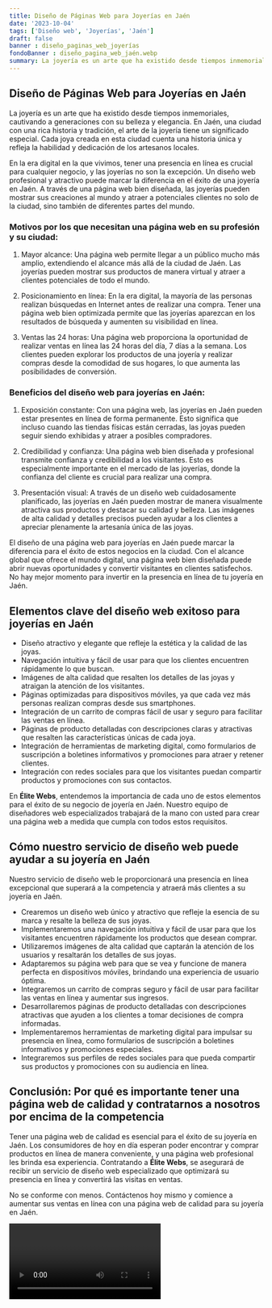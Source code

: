 ```yaml
---
title: Diseño de Páginas Web para Joyerías en Jaén
date: '2023-10-04'
tags: ['Diseño web', 'Joyerías', 'Jaén']
draft: false
banner : diseño_paginas_web_joyerías
fondoBanner : diseño_pagina_web_jaén.webp
summary: La joyería es un arte que ha existido desde tiempos inmemoriales, cautivando a generaciones con su belleza y elegancia. En Jaén, una ciudad con una rica historia y tradición, el arte de la joyería tiene un significado especial. Cada joya creada en esta ciudad cuenta una historia única y refleja la habilidad y dedicación de los artesanos locales.
---
```


## Diseño de Páginas Web para Joyerías en Jaén

La joyería es un arte que ha existido desde tiempos inmemoriales, cautivando a generaciones con su belleza y elegancia. En Jaén, una ciudad con una rica historia y tradición, el arte de la joyería tiene un significado especial. Cada joya creada en esta ciudad cuenta una historia única y refleja la habilidad y dedicación de los artesanos locales.

En la era digital en la que vivimos, tener una presencia en línea es crucial para cualquier negocio, y las joyerías no son la excepción. Un diseño web profesional y atractivo puede marcar la diferencia en el éxito de una joyería en Jaén. A través de una página web bien diseñada, las joyerías pueden mostrar sus creaciones al mundo y atraer a potenciales clientes no solo de la ciudad, sino también de diferentes partes del mundo.

### Motivos por los que necesitan una página web en su profesión y su ciudad:

1. Mayor alcance: Una página web permite llegar a un público mucho más amplio, extendiendo el alcance más allá de la ciudad de Jaén. Las joyerías pueden mostrar sus productos de manera virtual y atraer a clientes potenciales de todo el mundo.

2. Posicionamiento en línea: En la era digital, la mayoría de las personas realizan búsquedas en Internet antes de realizar una compra. Tener una página web bien optimizada permite que las joyerías aparezcan en los resultados de búsqueda y aumenten su visibilidad en línea.

3. Ventas las 24 horas: Una página web proporciona la oportunidad de realizar ventas en línea las 24 horas del día, 7 días a la semana. Los clientes pueden explorar los productos de una joyería y realizar compras desde la comodidad de sus hogares, lo que aumenta las posibilidades de conversión.

### Beneficios del diseño web para joyerías en Jaén:

1. Exposición constante: Con una página web, las joyerías en Jaén pueden estar presentes en línea de forma permanente. Esto significa que incluso cuando las tiendas físicas están cerradas, las joyas pueden seguir siendo exhibidas y atraer a posibles compradores.

2. Credibilidad y confianza: Una página web bien diseñada y profesional transmite confianza y credibilidad a los visitantes. Esto es especialmente importante en el mercado de las joyerías, donde la confianza del cliente es crucial para realizar una compra.

3. Presentación visual: A través de un diseño web cuidadosamente planificado, las joyerías en Jaén pueden mostrar de manera visualmente atractiva sus productos y destacar su calidad y belleza. Las imágenes de alta calidad y detalles precisos pueden ayudar a los clientes a apreciar plenamente la artesanía única de las joyas.

El diseño de una página web para joyerías en Jaén puede marcar la diferencia para el éxito de estos negocios en la ciudad. Con el alcance global que ofrece el mundo digital, una página web bien diseñada puede abrir nuevas oportunidades y convertir visitantes en clientes satisfechos. No hay mejor momento para invertir en la presencia en línea de tu joyería en Jaén.

<GifSeo />

<Cta />

## Elementos clave del diseño web exitoso para joyerías en Jaén

- Diseño atractivo y elegante que refleje la estética y la calidad de las joyas.
- Navegación intuitiva y fácil de usar para que los clientes encuentren rápidamente lo que buscan.
- Imágenes de alta calidad que resalten los detalles de las joyas y atraigan la atención de los visitantes.
- Páginas optimizadas para dispositivos móviles, ya que cada vez más personas realizan compras desde sus smartphones.
- Integración de un carrito de compras fácil de usar y seguro para facilitar las ventas en línea.
- Páginas de producto detalladas con descripciones claras y atractivas que resalten las características únicas de cada joya.
- Integración de herramientas de marketing digital, como formularios de suscripción a boletines informativos y promociones para atraer y retener clientes.
- Integración con redes sociales para que los visitantes puedan compartir productos y promociones con sus contactos.

En **Élite Webs**, entendemos la importancia de cada uno de estos elementos para el éxito de su negocio de joyería en Jaén. Nuestro equipo de diseñadores web especializados trabajará de la mano con usted para crear una página web a medida que cumpla con todos estos requisitos. 

## Cómo nuestro servicio de diseño web puede ayudar a su joyería en Jaén

Nuestro servicio de diseño web le proporcionará una presencia en línea excepcional que superará a la competencia y atraerá más clientes a su joyería en Jaén. 

- Crearemos un diseño web único y atractivo que refleje la esencia de su marca y resalte la belleza de sus joyas.
- Implementaremos una navegación intuitiva y fácil de usar para que los visitantes encuentren rápidamente los productos que desean comprar.
- Utilizaremos imágenes de alta calidad que captarán la atención de los usuarios y resaltarán los detalles de sus joyas.
- Adaptaremos su página web para que se vea y funcione de manera perfecta en dispositivos móviles, brindando una experiencia de usuario óptima.
- Integraremos un carrito de compras seguro y fácil de usar para facilitar las ventas en línea y aumentar sus ingresos.
- Desarrollaremos páginas de producto detalladas con descripciones atractivas que ayuden a los clientes a tomar decisiones de compra informadas.
- Implementaremos herramientas de marketing digital para impulsar su presencia en línea, como formularios de suscripción a boletines informativos y promociones especiales.
- Integraremos sus perfiles de redes sociales para que pueda compartir sus productos y promociones con su audiencia en línea.

## Conclusión: Por qué es importante tener una página web de calidad y contratarnos a nosotros por encima de la competencia

Tener una página web de calidad es esencial para el éxito de su joyería en Jaén. Los consumidores de hoy en día esperan poder encontrar y comprar productos en línea de manera conveniente, y una página web profesional les brinda esa experiencia. Contratando a **Élite Webs**, se asegurará de recibir un servicio de diseño web especializado que optimizará su presencia en línea y convertirá las visitas en ventas.

No se conforme con menos. Contáctenos hoy mismo y comience a aumentar sus ventas en línea con una página web de calidad para su joyería en Jaén.

<Video />

<CtaBot job='Joyerías' city='Jaén'/>

<Gmaps query='Jaén+españa+maps' />